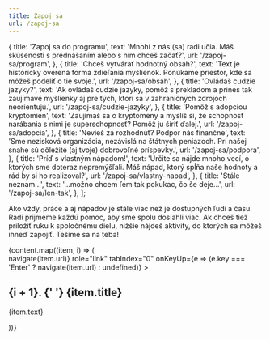 ```yaml
---
title: Zapoj sa
url: /zapoj-sa
---
```



  {
    title: 'Zapoj sa do programu',
    text:
      'Mnohí z nás (sa) radi učia. Máš skúsenosti s prednášaním alebo s ním chceš začať?',
    url: '/zapoj-sa/program',
  },
  {
    title: 'Chceš vytvárať hodnotný obsah?',
    text:
      'Text je historicky overená forma zdieľania myšlienok. Ponúkame priestor, kde sa môžeš podeliť o tie svoje.',
    url: '/zapoj-sa/obsah',
  },
  {
    title: 'Ovládaš cudzie jazyky?',
    text:
      'Ak ovládaš cudzie jazyky, pomôž s prekladom a prines tak zaujímavé myšlienky aj pre tých, ktorí sa v zahraničných zdrojoch neorientujú.',
    url: '/zapoj-sa/cudzie-jazyky',
  },
  {
    title: 'Pomôž s adopciou kryptomien',
    text:
      'Zaujímaš sa o kryptomeny a myslíš si, že schopnosť narábania s nimi je superschopnosť? Pomôž ju šíriť ďalej.',
    url: '/zapoj-sa/adopcia',
  },
  {
    title: 'Nevieš za rozhodnúť? Podpor nás finančne',
    text:
      'Sme nezisková organizácia, nezávislá na štátnych peniazoch. Pri našej snahe sú dôležité (aj tvoje) dobrovoľné príspevky.',
    url: '/zapoj-sa/podpora',
  },
  {
    title: 'Príď s vlastným nápadom!',
    text:
      'Určite sa nájde mnoho vecí, o ktorých sme doteraz nepremýšľali. Máš nápad, ktorý spĺňa naše hodnoty a rád by si ho realizoval?',
    url: '/zapoj-sa/vlastny-napad',
  },
  {
    title: 'Stále neznam…',
    text: '…možno chcem ľem tak pokukac, čo še deje…',
    url: '/zapoj-sa/len-tak',
  },
];

Ako vždy, práce a aj nápadov je stále viac než je dostupných ľudí a času. Radi prijmeme každú pomoc, aby sme spolu dosiahli viac. Ak chceš tiež priložiť ruku k spoločnému dielu, nižšie nájdeš aktivity, do ktorých sa môžeš ihneď zapojiť. Tešíme sa na teba!

<div className="flex flex-wrap -mx-2 mb-8">
  {content.map((item, i) => (
    <div className="sm:w-1/2 p-2" key={item.url}>
      <div
        className="group bg-grey-lighter hover:bg-grey-light focus:bg-grey-light cursor-pointer p-4"
        onClick={() => navigate(item.url)}
        role="link"
        tabIndex="0"
        onKeyUp={e => (e.key === 'Enter' ? navigate(item.url) : undefined)}
      >
        <h2>
          <Link to={item.url}>
            <span className="text-grey sm:text-4xl font-bold -mt-3 sm:float-right">
              {i + 1}.
            </span>{' '}
            {item.title}
          </Link>
        </h2>
        <p className="text-sm m-0">{item.text}</p>
      </div>
    </div>
  ))}
</div>
